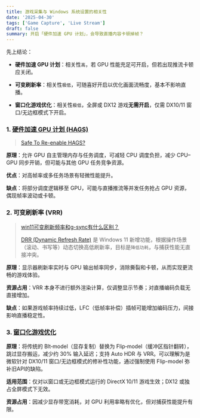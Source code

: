 ```yaml
---
title: 游戏采集与 Windows 系统设置的相关性
date: '2025-04-30'
tags: ['Game Capture', 'Live Stream']
draft: false
summary: 开启「硬件加速 GPU 计划」，会导致直播内容卡顿掉帧？
---
```


<TOCInline toc={props.toc} asDisclosure />

先上结论：

- **硬件加速 GPU 计划**：相关性`高`，若 GPU 性能充足可开启，但若出现推流卡顿应关闭。

- **可变刷新率**：相关性`极低`，可随喜好开启以优化画面流畅度，基本不影响直播。

- **窗口化游戏优化**：相关性`极低`，全屏或 DX12 游戏**无需开启**，仅需 DX10/11 窗口/无边框模式下开启。


### 1. [硬件加速 GPU 计划 (HAGS)](https://devblogs.microsoft.com/directx/hardware-accelerated-gpu-scheduling/)

> [Safe To Re-enable HAGS?](https://obsproject.com/forum/threads/safe-to-re-enable-hags-hardware-accelerated-gpu-scheduling.162780/)

**原理**：允许 GPU 自主管理内存与任务调度，可减轻 CPU 调度负担，减少 CPU–GPU 同步开销，但可能与其他 GPU 任务竞争资源。

**优点**：对高帧率或多任务场景有轻微性能提升。

**缺点**：将部分调度逻辑移至 GPU，可能与直播推流等并发任务抢占 GPU 资源，偶现帧率波动或卡顿。


### 2. 可变刷新率 (VRR)

> [win11可变刷新频率和g-sync有什么区别？](https://answers.microsoft.com/zh-hans/windows/forum/all/win11%E5%9B%BE%E5%BD%A2%E8%AE%BE%E7%BD%AE%E9%87%8C/74033735-bab1-4ce2-ba53-adf8ea0617f3)
> 
> [DRR (Dynamic Refresh Rate)](https://support.microsoft.com/zh-cn/windows/%E5%9C%A8-windows-%E4%B8%AD%E6%9B%B4%E6%94%B9%E6%98%BE%E7%A4%BA%E5%99%A8%E4%B8%8A%E7%9A%84%E5%88%B7%E6%96%B0%E9%A2%91%E7%8E%87-c8ea729e-0678-015c-c415-f806f04aae5a) 是 Windows 11 新增功能，根据操作场景（滚动、书写等）动态切换高低刷新率，目标是`降低功耗`，与捕获性能无直接冲突。

**原理**：显示器刷新率实时与 GPU 输出帧率同步，消除撕裂和卡顿，从而实现更流畅的游戏体验。

**资源占用**：VRR 本身不进行额外渲染计算，仅调整显示节奏；对直播编码负载无直接增加。

**缺点**：如果游戏帧率持续过低，LFC（低帧率补偿）插帧可能增加编码压力，间接影响直播稳定性。


### 3. [窗口化游戏优化](https://support.microsoft.com/zh-cn/windows/windows-11-%E4%B8%AD%E7%AA%97%E5%8F%A3%E5%8C%96%E6%B8%B8%E6%88%8F%E7%9A%84%E4%BC%98%E5%8C%96-3f006843-2c7e-4ed0-9a5e-f9389e535952)

**原理**：将传统的 Blt‑model（显存复制）替换为 Flip‑model（缓冲区指针翻转），跳过显存搬运，减少约 30% 输入延迟；支持 Auto HDR 与 VRR。可以理解为是微软针对 DX10/11 窗口/无边框模式的修补性功能，通过强制使用 Flip-model 弥补旧API的缺陷。

**适用范围**：仅对以窗口或无边框模式运行的 DirectX 10/11 游戏生效；DX12 或独占全屏模式下无效。

**资源占用**：因减少显存带宽消耗，对 GPU 利用率略有优化，但对捕获性能提升有限。
